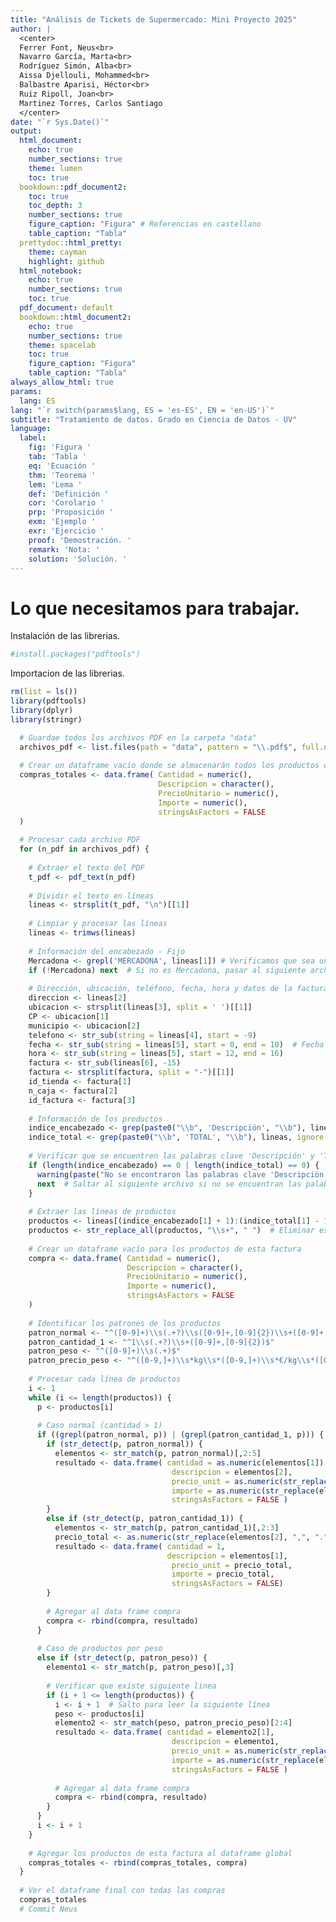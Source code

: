 ```yaml
---
title: "Análisis de Tickets de Supermercado: Mini Proyecto 2025"
author: |
  <center>
  Ferrer Font, Neus<br>
  Navarro García, Marta<br>
  Rodríguez Simón, Alba<br>
  Aissa Djellouli, Mohammed<br>
  Balbastre Aparisi, Héctor<br>
  Ruiz Ripoll, Joan<br>
  Martinez Torres, Carlos Santiago
  </center>
date: "`r Sys.Date()`"
output:
  html_document:
    echo: true
    number_sections: true
    theme: lumen
    toc: true
  bookdown::pdf_document2:
    toc: true
    toc_depth: 3
    number_sections: true
    figure_caption: "Figura" # Referencias en castellano
    table_caption: "Tabla"
  prettydoc::html_pretty:
    theme: cayman
    highlight: github
  html_notebook:
    echo: true
    number_sections: true
    toc: true
  pdf_document: default
  bookdown::html_document2:
    echo: true
    number_sections: true
    theme: spacelab
    toc: true
    figure_caption: "Figura"
    table_caption: "Tabla"
always_allow_html: true
params:
  lang: ES
lang: "`r switch(params$lang, ES = 'es-ES', EN = 'en-US')`"
subtitle: "Tratamiento de datos. Grado en Ciencia de Datos - UV"
language:
  label:
    fig: 'Figura '
    tab: 'Tabla '
    eq: 'Ecuación '
    thm: 'Teorema '
    lem: 'Lema '
    def: 'Definición '
    cor: 'Corolario '
    prp: 'Proposición '
    exm: 'Ejemplo '
    exr: 'Ejercicio '
    proof: 'Demostración. '
    remark: 'Nota: '
    solution: 'Solución. '
---
```

# Lo que necesitamos para trabajar. 

Instalación de las librerias.
```r
#install.packages("pdftools")
```

Importacion de las librerias. 
```r
rm(list = ls())
library(pdftools)
library(dplyr)
library(stringr)
```
```r
  # Guardae todos los archivos PDF en la carpeta "data"
  archivos_pdf <- list.files(path = "data", pattern = "\\.pdf$", full.names = TRUE)
  
  # Crear un dataframe vacío donde se almacenarán todos los productos de todos los tickets
  compras_totales <- data.frame( Cantidad = numeric(),
                                 Descripcion = character(),
                                 PrecioUnitario = numeric(),
                                 Importe = numeric(),
                                 stringsAsFactors = FALSE
  )
  
  # Procesar cada archivo PDF
  for (n_pdf in archivos_pdf) {
    
    # Extraer el texto del PDF
    t_pdf <- pdf_text(n_pdf)
    
    # Dividir el texto en líneas
    lineas <- strsplit(t_pdf, "\n")[[1]]
    
    # Limpiar y procesar las líneas
    lineas <- trimws(lineas)
    
    # Información del encabezado - Fijo
    Mercadona <- grepl('MERCADONA', lineas[1]) # Verificamos que sea una factura de Mercadona
    if (!Mercadona) next  # Si no es Mercadona, pasar al siguiente archivo
    
    # Dirección, ubicación, teléfono, fecha, hora y datos de la factura
    direccion <- lineas[2]
    ubicacion <- strsplit(lineas[3], split = ' ')[[1]] 
    CP <- ubicacion[1]
    municipio <- ubicacion[2]
    telefono <- str_sub(string = lineas[4], start = -9)
    fecha <- str_sub(string = lineas[5], start = 0, end = 10)  # Fecha (dd-mm-aaaa)
    hora <- str_sub(string = lineas[5], start = 12, end = 16)
    factura <- str_sub(lineas[6], -15)
    factura <- strsplit(factura, split = "-")[[1]]
    id_tienda <- factura[1]
    n_caja <- factura[2]
    id_factura <- factura[3]
    
    # Información de los productos
    indice_encabezado <- grep(paste0("\\b", 'Descripción', "\\b"), lineas, ignore.case = TRUE)
    indice_total <- grep(paste0("\\b", 'TOTAL', "\\b"), lineas, ignore.case = TRUE)
    
    # Verificar que se encuentren las palabras clave 'Descripción' y 'TOTAL'
    if (length(indice_encabezado) == 0 | length(indice_total) == 0) {
      warning(paste("No se encontraron las palabras clave 'Descripción' o 'TOTAL' en el archivo:", n_pdf))
      next  # Saltar al siguiente archivo si no se encuentran las palabras clave
    }
    
    # Extraer las líneas de productos
    productos <- lineas[(indice_encabezado[1] + 1):(indice_total[1] - 1)]
    productos <- str_replace_all(productos, "\\s+", " ")  # Eliminar espacios múltiples
    
    # Crear un dataframe vacío para los productos de esta factura
    compra <- data.frame( Cantidad = numeric(),
                          Descripcion = character(),
                          PrecioUnitario = numeric(),
                          Importe = numeric(),
                          stringsAsFactors = FALSE
    )
    
    # Identificar los patrones de los productos
    patron_normal <- "^([0-9]+)\\s(.+?)\\s([0-9]+,[0-9]{2})\\s+([0-9]+,[0-9]{2})$"
    patron_cantidad_1 <- "^1\\s(.+?)\\s+([0-9]+,[0-9]{2})$"
    patron_peso <- "^([0-9]+)\\s(.+)$"
    patron_precio_peso <- "^([0-9,]+)\\s*kg\\s*([0-9,]+)\\s*€/kg\\s*([0-9,]+)$"
  
    # Procesar cada línea de productos
    i <- 1
    while (i <= length(productos)) {
      p <- productos[i]
      
      # Caso normal (cantidad > 1)
      if ((grepl(patron_normal, p)) | (grepl(patron_cantidad_1, p))) {
        if (str_detect(p, patron_normal)) {
          elementos <- str_match(p, patron_normal)[,2:5]
          resultado <- data.frame( cantidad = as.numeric(elementos[1]),
                                    descripcion = elementos[2],
                                    precio_unit = as.numeric(str_replace(elementos[3], ",", ".")),
                                    importe = as.numeric(str_replace(elementos[4], ",", ".")),
                                    stringsAsFactors = FALSE )
        }
        else if (str_detect(p, patron_cantidad_1)) {
          elementos <- str_match(p, patron_cantidad_1)[,2:3]
          precio_total <- as.numeric(str_replace(elementos[2], ",", "."))
          resultado <- data.frame( cantidad = 1,
                                   descripcion = elementos[1],
                                    precio_unit = precio_total,
                                    importe = precio_total,
                                    stringsAsFactors = FALSE)
        }
        
        # Agregar al data frame compra
        compra <- rbind(compra, resultado)
      }
      
      # Caso de productos por peso
      else if (str_detect(p, patron_peso)) {
        elemento1 <- str_match(p, patron_peso)[,3]
        
        # Verificar que existe siguiente línea
        if (i + 1 <= length(productos)) {
          i <- i + 1  # Salto para leer la siguiente línea
          peso <- productos[i]
          elemento2 <- str_match(peso, patron_precio_peso)[2:4]
          resultado <- data.frame( cantidad = elemento2[1],
                                    descripcion = elemento1,
                                    precio_unit = as.numeric(str_replace(elemento2[2], ",", ".")),
                                    importe = as.numeric(str_replace(elemento2[3], ",", ".")),
                                    stringsAsFactors = FALSE )
          
          # Agregar al data frame compra
          compra <- rbind(compra, resultado)
        }
      }
      i <- i + 1
    }
    
    # Agregar los productos de esta factura al dataframe global
    compras_totales <- rbind(compras_totales, compra)
  }
  
  # Ver el dataframe final con todas las compras
  compras_totales
  # Commit Neus
  
```